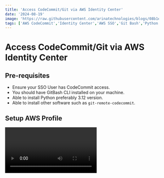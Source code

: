 ```yaml
---
title: 'Access CodeCommit/Git via AWS Identity Center'
date: '2024-08-19'
image: 'https://raw.githubusercontent.com/arinatechnologies/blogs/08b1e928c54bedd5e7fc4bc3144d978bc3c12cd5/images/codecommit.webp'
tags: ['AWS CodeCommit','Identity Center','AWS SSO','Git Bash','Python Installation','Git Remote Setup','AWS CLI','Visual Studio Code','GitHub Desktop','DevOps Tools','Cloud Development','Version Control','Software Installation','Cloud Computing']
---
```

# Access CodeCommit/Git via AWS Identity Center

## Pre-requisites

- Ensure your SSO User has CodeCommit access.
- You should have GitBash CLI installed on your machine.
- Able to install Python preferably 3.12 version.
- Able to install other software such as `git-remote-codecommit`.

## Setup AWS Profile
<Video id="yn1ekwAZK3k" title="Access CodeCommit/Git via AWS Identity Center | DevOps Best Practices & Secure Git Integration"/>

The second main feature we want to enable is AWS SSO login from the AWS Command Line Interface (AWS CLI) on our local machine.

```bash
aws configure sso
SSO start URL [None]: https://<sso-name>.awsapps.com/start/#
SSO region [None]:us-east-1
```

You will be redirected to your default browser. Or copy the link provided in your browser and ensure the code provided matches what is shown in CLI.

In case you have access to more than 1 account, when you return to the CLI, you must choose your account.

```bash
There are 2 AWS accounts available to you.
> AdministratorAccess, <email> (<Account1>)
> AdministratorAccess, <email2> (Account2)
```

Choose the account with your CodeCommit repository.

Next, you see the permissions sets available to you in the account you just picked.

You now see the options for the profile you’re creating for these AWS SSO permissions:

```bash
CLI default client Region [None]: us-east-1<ENTER>
CLI default output format [None]: json<ENTER>
CLI profile name [<Account1>-Developer]: Dev-profile<ENTER>
```

Note: In GitBash, if you get an error such as:

```bash
http://aws.amazon.com/cli
http://aws.amazon.com/cli
https://asg-infra.awsapps.com/start/#/console?account_id=735360830536&role_name=AdministratorAccess
```

You can run the command from CMD or another WSL.

## Git Bash Setup

### Python Installation

To install Python on Git Bash, follow these steps:

1. Download Python:
   - Visit the official [Python downloads page](https://www.python.org/downloads/).
   - Choose the latest version of Python for your operating system (Windows) and download the installer.

2. Install Python:
   - Run the Installer:
     - Locate the downloaded installer file and double-click to run it.
   - Customize Installation:
     - Check the box that says "Add Python to PATH". This is crucial as it allows you to use Python from the command line.
   - Click on "Customize installation" for more options if needed.
   - Choose Optional Features:
     - You can leave the default options checked. Click "Next".
   - Advanced Options:
     - Leave the default options or adjust as needed. Click "Install".

3. Verify Python Installation:
   - Open Git Bash:
   - Type the following command and press Enter:
     ```bash
     python --version
     ```
   - You should see the version of Python that you installed.

4. Install `pip`:
   - `pip` usually comes bundled with Python, but if it's not available, you can install it manually.

     ```bash
     curl https://bootstrap.pypa.io/get-pip.py -o get-pip.py
     python get-pip.py
     ```

   - Verify `pip` Installation:
     ```bash
     pip --version
     ```

### Installing `git-remote-codecommit`

To install `git-remote-codecommit` in Git Bash:

1. Install with the following code:
   ```bash
   pip install git-remote-codecommit
   ```
2. For some operating systems, you might need to run:
   ```bash
   sudo pip install git-remote-codecommit
   ```

3. Clone the code from one of your repositories:
   ```bash
   git clone codecommit://<profile name>@<CodeCommit repo name>
   ```
   Example:
   ```bash
   git clone codecommit://AdministratorAccess-735360830536@asg-admin
   ```

## Reconnect if Session Expired

If your SSO session expires, follow these steps to reconnect:

1. Run the following command in Git Bash or another WSL:
   ```bash
   aws sso login --sso-session <session name>
   ```

2. If you have forgotten the session name, you can find it in `C:\Users\<UserName>\.aws\config`.

3. Follow the steps where a URL will open and accept as shown.

## GitHub Desktop Setup

1. Ensure `git-remote-codecommit` is installed in Git Bash CLI as described above.
2. Follow the instructions provided to use GitHub Desktop.

## Visual Studio Code Setup

1. Ensure `git-remote-codecommit` is installed in Git Bash CLI as described above.
2. Follow the provided highlights.
Ready to take your cloud infrastructure to the next level? Please reach out to us [ Contact Us](https://www.arinatechnologies.com/contact) <br/>
```

# Other Blogs
[Azure Messaging: Service Bus, Event Hub & Event Grid](https://www.arinatechnologies.com/posts/az-messaging) <br/>
[How to improve data transfer efficiency in Azure](https://www.arinatechnologies.com/posts/azure-data-transfer) <br/>
[AWS vs Google vs Azure: Decoding the Ultimate Cloud Battle](https://www.arinatechnologies.com/posts/aws-gcp-azure) <br/>
